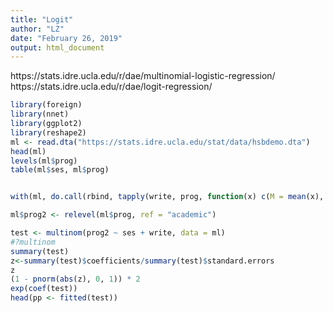 ```yaml
---
title: "Logit"
author: "LZ"
date: "February 26, 2019"
output: html_document
---
```

https://stats.idre.ucla.edu/r/dae/multinomial-logistic-regression/
https://stats.idre.ucla.edu/r/dae/logit-regression/

```r
library(foreign)
library(nnet)
library(ggplot2)
library(reshape2)
ml <- read.dta("https://stats.idre.ucla.edu/stat/data/hsbdemo.dta")
head(ml)
levels(ml$prog)
table(ml$ses, ml$prog)


with(ml, do.call(rbind, tapply(write, prog, function(x) c(M = mean(x), SD = sd(x)))))

ml$prog2 <- relevel(ml$prog, ref = "academic")

test <- multinom(prog2 ~ ses + write, data = ml)
#?multinom
summary(test)
z<-summary(test)$coefficients/summary(test)$standard.errors
z
(1 - pnorm(abs(z), 0, 1)) * 2
exp(coef(test))
head(pp <- fitted(test))
```
